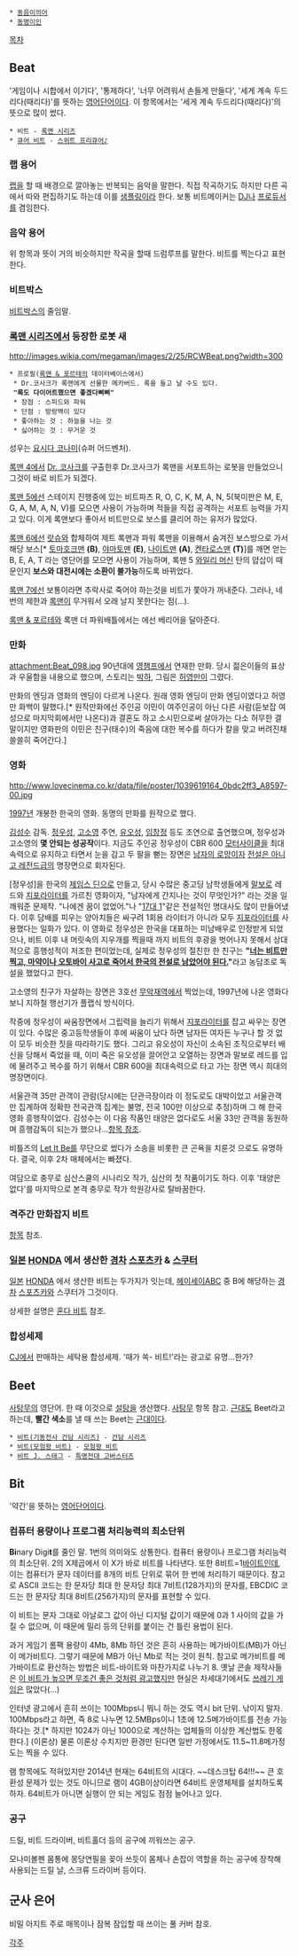 * [[동음이의어]]
 * [[동명이인]]

[[목차]]

== Beat ==
'게임이나 시합에서 이기다', '통제하다', '너무 어려워서 손들게 만들다', '세게 계속 두드리다(때리다)'를 뜻하는 [[영어]]단어이다. 이 항목에서는 '세게 계속 두드리다(때리다)'의 뜻으로 많이 썼다.

 * 비트 - [[록맨 시리즈]]
 * [[쿠로카와 엘렌#s-5|큐어 비트]] - [[스위트 프리큐어♪]]

=== 랩 용어 ===
[[랩]]을 할 때 배경으로 깔아놓는 반복되는 음악을 말한다. 직접 작곡하기도 하지만 다른 곡에서 따와 편집하기도 하는데 이를 [[샘플링]]이라 한다. 보통 비트메이커는 [[DJ]]나 [[프로듀서]]를 겸임한다.

=== 음악 용어 ===
위 항목과 뜻이 거의 비슷하지만 작곡을 할때 드럼루프를 말한다. 비트를 찍는다고 표현한다.

=== 비트박스 ===
[[비트박스]]의 줄임말.

=== [[록맨 시리즈]]에서 등장한 로봇 새 ===
http://images.wikia.com/megaman/images/2/25/RCWBeat.png?width=300

 * 프로필([[록맨 & 포르테]]의 데이터베이스에서)
  * Dr.코사크가 록맨에게 선물한 메카버드. 록을 들고 날 수도 있다.
  '''"록도 다이어트했으면 좋겠다삐삐"'''
  * 장점 : 스피드와 파워
  * 단점 : 방랑벽이 있다
  * 좋아하는 것 : 하늘을 나는 것
  * 싫어하는 것 : 무거운 것

성우는 [[요시다 코나미]](슈퍼 어드벤처).

[[록맨 4]]에서 [[Dr. 코사크]]를 구출한후 Dr.코사크가 록맨을 서포트하는 로봇을 만들었으니 그것이 바로 비트가 되겠다.

[[록맨 5]]에선 스테이지 진행중에 있는 비트파츠 R, O, C, K, M, A, N, 5(북미판은 M, E, G, A, M, A, N, V)를 모으면 사용이 가능하며 적들을 직접 공격하는 서포트 능력을 가지고 있다. 이게 록맨보다 좋아서 비트만으로 보스를 클리어 하는 유저가 많았다.

[[록맨 6]]에선 [[랏슈]]와 합체하여 제트 록맨과 파워 록맨을 이용해서 숨겨진 보스방으로 가서 해당 보스[* [[토마호크맨]] '''(B)''', [[야마토맨]] '''(E)''', [[나이트맨]] '''(A)''', [[켄타로스맨]] '''(T)''']를 깨면 얻는 B, E, A, T 라는 영단어를 모으면 사용이 가능하며, 록맨 5 [[와일리 머신]] 탄의 얍삽이 때문인지 '''보스와 대전시에는 소환이 불가능'''하도록 바뀌었다.

[[록맨 7]]에선 보통이라면 추락사로 죽어야 하는것을 비트가 쫓아가 꺼내준다. 그러나, 네번의 제한과 [[록맨]]이 무거워서 오래 날지 못한다는 점(...).

[[록맨 & 포르테]]와 록맨 더 파워배틀에서는 에선 베리어을 달아준다.

=== 만화 ===
attachment:Beat_098.jpg
90년대에 [[영챔프]]에서 연재한 만화. 당시 젊은이들의 표상과 우울함을 내용으로 했으며, 스토리는 [[박하]], 그림은 [[허영만]]이 그렸다. 

만화의 엔딩과 영화의 엔딩이 다르게 나온다. 원래 영화 엔딩이 만화 엔딩이였다고 허영만 화백이 말했다.[* 원작만화에선 주인공 이민이 여주인공이 아닌 다른 사람(듣보잡 여성으로 마지막회에서만 나온다)과 결혼도 하고 소시민으로써 살아가는 다소 허무한 결말이지만 영화판의 이민은 친구(태수)의 죽음에 대한 복수를 하다가 칼을 맞고 버려진채 쓸쓸히 죽어간다.]

=== 영화 ===
http://www.lovecinema.co.kr/data/file/poster/1039619164_0bdc2ff3_A8597-00.jpg

[[1997년]] 개봉한 한국의 영화. 동명의 만화를 원작으로 했다.

[[김성수]] 감독. [[정우성]], [[고소영]] 주연, [[유오성]], [[임창정]] 등도 조연으로 출연했으며, 정우성과 고소영의 '''몇 안되는 성공작'''이다. 지금도 주인공 정우성이 CBR 600 [[모터사이클]]을 최대속력으로 유지하고 타면서 눈을 감고 두 팔을 뻗는 장면은 [[남자의 로망]]이자 [[전설은 아니고 레전드]]급의 명장면으로 회자된다.

[정우성]을 한국의 [[제임스 딘]]으로 만들고, 당시 수많은 중고딩 남학생들에게 [[말보로]] 레드와 [[지포라이터]]를 가르친 영화이자, "남자에게 간지나는 것이 무엇인가?" 라는 것을 일깨워준 문제작. "나에겐 꿈이 없었어."나 "[[17대 1]]"같은 전설적인 명대사도 많이 만들어냈다. 이후 담배를 피우는 양아치들은 싸구려 1회용 라이터가 아니라 모두 [[지포라이터]]를 사용했다는 일화가 있다. 이 영화로  정우성은 한국을 대표하는 미남배우로 인정받게 되었으나, 비트 이후 내 머릿속의 지우개를 찍을때 까지 비트의 후광을 벗어나지 못해서 상대적으로 흥행성적이 저조한 편이었는데, 실제로 정우성의 절친한 한 친구는 '''"[[제임스 딘|너는 비트만 찍고, 마약이나 오토바이 사고로 죽어서 한국의 전설로 남았어야 된다.]]"'''라고 농담조로 독설을 했었다고 한다.

고소영의 친구가 자살하는 장면은 3호선 [[무악재역]]에서 찍었는데, 1997년에 나온 영화다보니 지하철 행선기가 플랩식 방식이다.   

작중에 정우성이 싸움장면에서 그립력을 늘리기 위해서 [[지포라이터]]를 잡고 싸우는 장면이 있다. 수많은 중고등학생들이 후에 싸움이 났다 하면 남자든 여자든 누구나 할 것 없이 모두 비슷한 짓을 따라하기도 했다. 그리고 유오성이 자신이 소속된 조직으로부터 배신을 당해서 죽었을 때, 이미 죽은 유오성을 끌어안고 오열하는 장면과 말보로 레드를 입에 물려주고 복수를 하기 위해서 CBR 600을 최대속력으로 타고 가는 장면 역시 희대의 명장면이다.

서울관객 35만 관객이 관람(당시에는 단관극장이라 이 정도로도 대박이었고 서울관객만 집계하여 정확한 전국관객 집계는 불명, 전국 100만 이상으로 추정)하며 그 해 한국 영화 흥행작이었다. 김성수는 이 다음 작품인 태양은 없다로도 서울 33만 관객을 동원하며 흥행감독이 되는가 했으나...[[김성수#s-4|항목 참조]].

비틀즈의 [[Let It Be]]를 무단으로 썼다가 소송을 비롯한 큰 곤욕을 치룬것 으로도 유명하다. 결국, 이후 2차 매체에서는 빠졌다.

여담으로 충무로 심산스쿨의 시나리오 작가, 심산의 첫 작품이기도 하다. 이후 '태양은 없다'를 마지막으로 본격 충무로 작가 학원강사로 탈바꿈한다.

=== 격주간 만화잡지 비트 ===
[[비트(잡지)|항목]] 참조.

=== [[일본]] [[HONDA]] 에서 생산한 [[경차]] [[스포츠카]] & [[스쿠터]] ===
[[일본]] [[HONDA]] 에서 생산한 비트는 두가지가 잇는데, [[헤이세이ABC]] 중 B에 해당하는 [[경차]] [[스포츠카]]와 스쿠터가 그것이다.

상세한 설명은 [[혼다 비트]] 참조.

=== 합성세제 ===
[[CJ그룹|CJ]]에서 판매하는 세탁용 합성세제. '때가 쏙- 비트!'라는 광고로 유명...한가?

== Beet ==
[[사탕무]]의 영단어. 한 때 이것으로 [[설탕]]을 생산했다. [[사탕무]] 항목 참고.
[[근대]]도 Beet라고 하는데, '''빨간 색소'''를 낼 때 쓰는 Beet는 [[근대]]이다.

 * [[비트(기동전사 건담 시리즈)]] - [[건담 시리즈]]
 * [[비트(모험왕 비트)]] - [[모험왕 비트]]
 * [[비트 J. 스태그]] - [[특명전대 고버스터즈]]

== Bit ==
'약간'을 뜻하는 [[영어]]단어이다.

=== 컴퓨터 용량이나 프로그램 처리능력의 최소단위 ===
'''Bi'''nary Digi'''t'''를 줄인 말. 1번의 의미와도 상통한다. 컴퓨터 용량이나 프로그램 처리능력의 최소단위. 2의 X제곱에서 이 X가 바로 비트를 나타낸다. 또한 8비트=1[[바이트]]인데, 이는 컴퓨터가 문자 데이터를 8개의 비트 단위로 묶어 한 번에 처리하기 때문이다. 참고로 ASCII 코드는 한 문자당 최대 한 문자당 최대 7비트(128가지)의 문자를, EBCDIC 코드는 한 문자당 최대 8비트(256가지)의 문자를 표현할 수 있다.

이 비트는 문자 그대로 아날로그 값이 아닌 디지털 값이기 때문에 0과 1 사이의 값을 가질 수 없으며, 이 때문에 밀리 등의 단위를 붙이는 건 틀린 용법이 된다.

과거 게임기 롬팩 용량이 4Mb, 8Mb 하던 것은 흔히 사용하는 메가바이트(MB)가 아닌 이 메가비트다. 그렇기 때문에 MB가 아닌 Mb로 적는 것이 원칙. 참고로 메가비트를 메가바이트로 환산하는 방법은 비트-바이트와 마찬가지로 나누기 8. 옛날 콘솔 제작사들은 [[비트 경쟁|이 비트가 높으면 무조건 좋은 것처럼 광고]]했지만 현실은 차세대기에서도 [[쓰레기 게임]]은 많았다(...)

인터넷 광고에서 흔히 쓰이는 100Mbps니 뭐니 하는 것도 역시 bit 단위. 낚이지 말자. 100Mbps라고 하면, 즉 8로 나누면 12.5MBps이니 1초에 12.5메가바이트를 전송 가능하다는 것.[* 하지만 1024가 아닌 1000으로 계산하는 업체들의 이상한 계산법도 한몫 한다.] (이론상) 물론 이론상 수치지만 환경만 된다면 일반 가정에서도 11.5~11.8메가정도는 찍을 수 있다. 

램 항목에도 적혀있지만 2014년 현재는 64비트의 시대다. ~~데스크탑 64!!!~~ 큰 호환성 문제가 있는 것도 아니므로 램이 4GB이상이라면 64비트 운영체제를 설치하도록 하자. 64비트가 아니면 실행이 안 되는 게임도 점점 늘어나고 있다.

=== 공구 ===
드릴, 비트 드라이버, 비트홀더 등의 공구에 끼워쓰는 공구.

모나미볼펜 몸통에 몽당연필을 꽂아 쓰듯이 몸체나 손잡이 역할을 하는 공구에 장착해 사용되는 드릴 날, 스크류 드라이버 등이다.

== 군사 은어 ==
비밀 아지트 주로 매목이나 잠복 잠입할 때 쓰이는 풀 커버 참호.

[[각주]]
